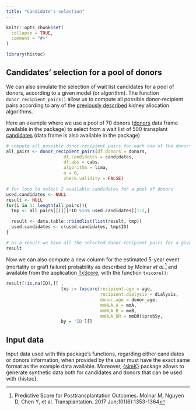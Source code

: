 ```yaml
---
title: "Candidate's selection"
---
```


```r
knitr::opts_chunk$set(
  collapse = TRUE,
  comment = "#>"
)
```

```r
library(histoc)
```

## Candidates’ selection for a pool of donors

We can also simulate the selection of wait list candidates for a pool of donors, according to a given model (or algorithm). 
The function `donor_recipient_pairs()` allow us to compute all possible donor-recipient pairs according to any of the [previously described](how_to.html) kidney allocation algorithms. 

Here an example where we use a pool of 70 donors ([donors](../reference/donors.html) data frame available in the package) to select from a wait list of 500 transplant [candidates](../reference/candidates.html) (data frame is also available in the package)


```r
# compute all possible donor-recipient pairs for each one of the donors according to ‘lima’ algorithm
all_pairs <- donor_recipient_pairs(df.donors = donors,
                      df.candidates = candidates,
                      df.abs = cabs,
                      algorithm = lima,
                      n = 0,
                      check.validity = FALSE)

# for loop to select 2 available candidates for a pool of donors
used.candidates <- NULL
result <- NULL
for(i in 1: length(all_pairs)){
  tmp <- all_pairs[[i]][!ID %in% used.candidates][1:2,]

  result <- data.table::rbindlist(list(result, tmp))
  used.candidates <- c(used.candidates, tmp$ID)
}

# as a result we have all the selected donor-recipient pairs for a given pool of donors
result
```

Now we can also compute a new column for the estimated 5-year event (mortality or graft failure) probability as described by Molnar *et al.*^[Predictive Score for Posttransplantation Outcomes. Molnar M, Nguyen D, Chen Y, et al. Transplantation. 2017 Jun;101(6):1353-1364] and available from the application [TxScore](https://balima.shinyapps.io/scoreTx/), with the function `txscore()`:

```r
result[!is.na(ID),][ ,
                     txs := txscore(recipient.age = age,
                                    recipient.dialysis = dialysis,
                                    donor.age = donor_age,
                                    mmHLA_A = mmA,
                                    mmHLA_B = mmB,
                                    mmHLA_DR = mmDR)$prob5y,
                     by = 'ID'][] 
```


## Input data

Input data used with this package's functions, regarding either candidates or donors information, when provided by the user must have the exact same format as the example data available.   Moreover, [{simK}](https://github.com/txopen/simK) package allows to generate synthetic data both for candidates and donors that can be used with {histoc}.  



